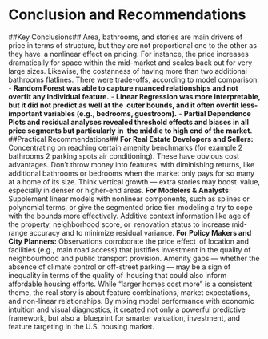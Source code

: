 # Conclusion and Recommendations
##Key Conclusions##
Area, bathrooms, and stories are main drivers of price in terms of structure, but they are not proportional one to the other as they have a nonlinear effect on pricing. For instance, the price increases dramatically for space within the mid-market and scales back out for very large sizes. Likewise, the costanness of having more than two additional bathrooms flatlines.
There were trade-offs, according to model comparison:
- **Random Forest was able to capture nuanced relationships and not overfit any individual feature.**
- **Linear Regression was more interpretable, but it did not predict as well at the outer bounds, and it often overfit less-important variables (e.g., bedrooms, guestroom).**
- **Partial Dependence Plots and residual analyses revealed threshold effects and biases in all price segments but particularly in the middle to high end of the market.**
##Practical Recommendations##
**For Real Estate Developers and Sellers:**
Concentrating on reaching certain amenity benchmarks (for example 2 bathrooms 2 parking spots air conditioning). These have obvious cost advantages. Don’t throw money into features with diminishing returns, like additional bathrooms or bedrooms when the market only pays for so many at a home of its size.
Think vertical growth — extra stories may boost value, especially in denser or higher-end areas.
**For Modelers & Analysts:**
Supplement linear models with nonlinear components, such as splines or polynomial terms, or give the segmented price tier modeling a try to cope with the bounds more effectively.
Additive context information like age of the property, neighborhood score, or renovation status to increase mid-range accuracy and to minimize residual variance.
**For Policy Makers and City Planners:**
Observations corroborate the price effect of location and facilities (e.g., main road access) that justifies investment in the quality of neighbourhood and public transport provision.
Amenity gaps — whether the absence of climate control or off-street parking — may be a sign of inequality in terms of the quality of housing that could also inform affordable housing efforts.
While “larger homes cost more” is a consistent theme, the real story is about feature combinations, market expectations, and non-linear relationships. By mixing model performance with economic intuition and visual diagnostics, it created not only a powerful predictive framework, but also a blueprint for smarter valuation, investment, and feature targeting in the U.S. housing market.